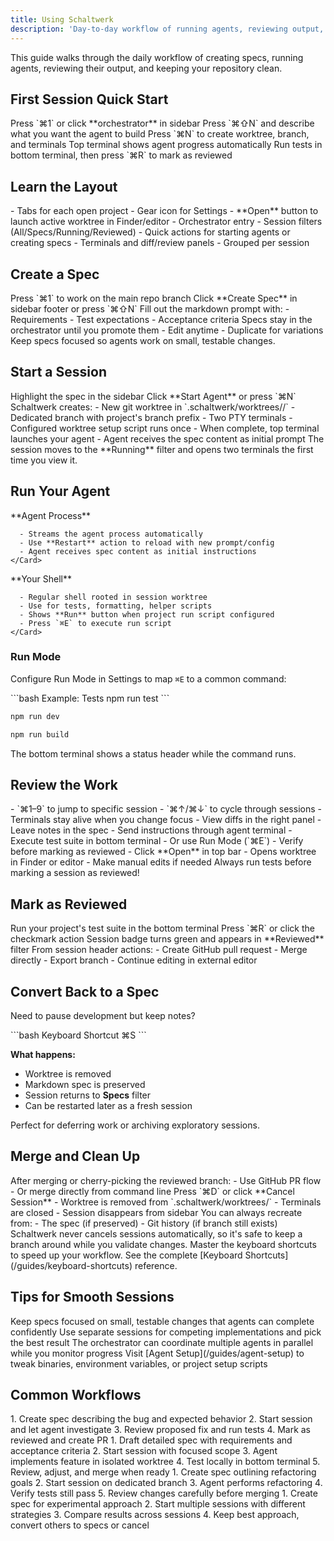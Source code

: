 ```yaml
---
title: Using Schaltwerk
description: 'Day-to-day workflow of running agents, reviewing output, and managing sessions'
---
```


This guide walks through the daily workflow of creating specs, running agents, reviewing their output, and keeping your repository clean.

## First Session Quick Start

<Steps>
  <Step title="Open orchestrator">
    Press `⌘1` or click **orchestrator** in sidebar
  </Step>

  <Step title="Create spec">
    Press `⌘⇧N` and describe what you want the agent to build
  </Step>

  <Step title="Start session">
    Press `⌘N` to create worktree, branch, and terminals
  </Step>

  <Step title="Monitor agent">
    Top terminal shows agent progress automatically
  </Step>

  <Step title="Test and review">
    Run tests in bottom terminal, then press `⌘R` to mark as reviewed
  </Step>
</Steps>

## Learn the Layout

<CardGroup cols={3}>
  <Card title="Top Bar" icon="bars">
    - Tabs for each open project
    - Gear icon for Settings
    - **Open** button to launch active worktree in Finder/editor
  </Card>

  <Card title="Sidebar" icon="sidebar">
    - Orchestrator entry
    - Session filters (All/Specs/Running/Reviewed)
    - Quick actions for starting agents or creating specs
  </Card>

  <Card title="Center" icon="window">
    - Terminals and diff/review panels
    - Grouped per session
  </Card>
</CardGroup>

## Create a Spec

<Steps>
  <Step title="Select orchestrator">
    Press `⌘1` to work on the main repo branch
  </Step>

  <Step title="Create new spec">
    Click **Create Spec** in sidebar footer or press `⌘⇧N`
  </Step>

  <Step title="Write requirements">
    Fill out the markdown prompt with:
    - Requirements
    - Test expectations
    - Acceptance criteria
  </Step>

  <Step title="Save for later">
    Specs stay in the orchestrator until you promote them
    - Edit anytime
    - Duplicate for variations
  </Step>
</Steps>

<Tip>
  Keep specs focused so agents work on small, testable changes.
</Tip>

## Start a Session

<Steps>
  <Step title="Select spec">
    Highlight the spec in the sidebar
  </Step>

  <Step title="Start agent">
    Click **Start Agent** or press `⌘N`
  </Step>

  <Step title="Worktree created">
    Schaltwerk creates:
    - New git worktree in `.schaltwerk/worktrees/<session-name>/`
    - Dedicated branch with project's branch prefix
    - Two PTY terminals
  </Step>

  <Step title="Setup runs">
    - Configured worktree setup script runs once
    - When complete, top terminal launches your agent
    - Agent receives the spec content as initial prompt
  </Step>
</Steps>

<Info>
  The session moves to the **Running** filter and opens two terminals the first time you view it.
</Info>

## Run Your Agent

<Tabs>
  <Tab title="Top Terminal">
    <Card icon="robot" color="#ec4899">
      **Agent Process**

      - Streams the agent process automatically
      - Use **Restart** action to reload with new prompt/config
      - Agent receives spec content as initial instructions
    </Card>
  </Tab>

  <Tab title="Bottom Terminal">
    <Card icon="terminal" color="#22c55e">
      **Your Shell**

      - Regular shell rooted in session worktree
      - Use for tests, formatting, helper scripts
      - Shows **Run** button when project run script configured
      - Press `⌘E` to execute run script
    </Card>
  </Tab>
</Tabs>

### Run Mode

Configure Run Mode in Settings to map `⌘E` to a common command:

<CodeGroup>
```bash Example: Tests
npm run test
```

```bash Example: Dev Server
npm run dev
```

```bash Example: Build
npm run build
```
</CodeGroup>

The bottom terminal shows a status header while the command runs.

## Review the Work

<CardGroup cols={2}>
  <Card title="Switch Sessions" icon="arrows-rotate">
    - `⌘1–9` to jump to specific session
    - `⌘↑/⌘↓` to cycle through sessions
    - Terminals stay alive when you change focus
  </Card>

  <Card title="Inspect Changes" icon="code-compare">
    - View diffs in the right panel
    - Leave notes in the spec
    - Send instructions through agent terminal
  </Card>

  <Card title="Run Tests" icon="flask">
    - Execute test suite in bottom terminal
    - Or use Run Mode (`⌘E`)
    - Verify before marking as reviewed
  </Card>

  <Card title="External Editor" icon="code">
    - Click **Open** in top bar
    - Opens worktree in Finder or editor
    - Make manual edits if needed
  </Card>
</CardGroup>

<Warning>
  Always run tests before marking a session as reviewed!
</Warning>

## Mark as Reviewed

<Steps>
  <Step title="Verify tests pass">
    Run your project's test suite in the bottom terminal
  </Step>

  <Step title="Mark reviewed">
    Press `⌘R` or click the checkmark action
  </Step>

  <Step title="Session moves to Reviewed">
    Session badge turns green and appears in **Reviewed** filter
  </Step>

  <Step title="Choose next action">
    From session header actions:
    - Create GitHub pull request
    - Merge directly
    - Export branch
    - Continue editing in external editor
  </Step>
</Steps>

## Convert Back to a Spec

Need to pause development but keep notes?

<CodeGroup>
```bash Keyboard Shortcut
⌘S
```
</CodeGroup>

**What happens:**
- Worktree is removed
- Markdown spec is preserved
- Session returns to **Specs** filter
- Can be restarted later as a fresh session

<Info>
  Perfect for deferring work or archiving exploratory sessions.
</Info>

## Merge and Clean Up

<Steps>
  <Step title="Merge the branch">
    After merging or cherry-picking the reviewed branch:
    - Use GitHub PR flow
    - Or merge directly from command line
  </Step>

  <Step title="Cancel session">
    Press `⌘D` or click **Cancel Session**
  </Step>

  <Step title="Cleanup happens">
    - Worktree is removed from `.schaltwerk/worktrees/`
    - Terminals are closed
    - Session disappears from sidebar
  </Step>

  <Step title="Recreate if needed">
    You can always recreate from:
    - The spec (if preserved)
    - Git history (if branch still exists)
  </Step>
</Steps>

<Check>
  Schaltwerk never cancels sessions automatically, so it's safe to keep a branch around while you validate changes.
</Check>

<Tip>
  Master the keyboard shortcuts to speed up your workflow. See the complete [Keyboard Shortcuts](/guides/keyboard-shortcuts) reference.
</Tip>

## Tips for Smooth Sessions

<CardGroup cols={2}>
  <Card title="Small Changes" icon="arrows-split-up-and-left">
    Keep specs focused on small, testable changes that agents can complete confidently
  </Card>

  <Card title="Parallel Work" icon="bars-staggered">
    Use separate sessions for competing implementations and pick the best result
  </Card>

  <Card title="Orchestrator Power" icon="tower-control">
    The orchestrator can coordinate multiple agents in parallel while you monitor progress
  </Card>

  <Card title="Iterate Settings" icon="gear">
    Visit [Agent Setup](/guides/agent-setup) to tweak binaries, environment variables, or project setup scripts
  </Card>
</CardGroup>

## Common Workflows

<Tabs>
  <Tab title="Bug Fix">
    1. Create spec describing the bug and expected behavior
    2. Start session and let agent investigate
    3. Review proposed fix and run tests
    4. Mark as reviewed and create PR
  </Tab>

  <Tab title="New Feature">
    1. Draft detailed spec with requirements and acceptance criteria
    2. Start session with focused scope
    3. Agent implements feature in isolated worktree
    4. Test locally in bottom terminal
    5. Review, adjust, and merge when ready
  </Tab>

  <Tab title="Refactoring">
    1. Create spec outlining refactoring goals
    2. Start session on dedicated branch
    3. Agent performs refactoring
    4. Verify tests still pass
    5. Review changes carefully before merging
  </Tab>

  <Tab title="Exploration">
    1. Create spec for experimental approach
    2. Start multiple sessions with different strategies
    3. Compare results across sessions
    4. Keep best approach, convert others to specs or cancel
  </Tab>
</Tabs>
